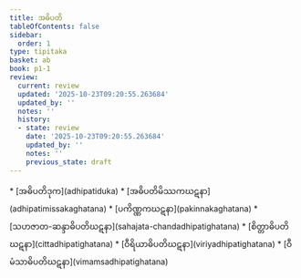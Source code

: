 ```yaml
---
title: အဓိပတိ
tableOfContents: false
sidebar:
  order: 1
type: tipitaka
basket: ab
book: p1-1
review:
  current: review
  updated: '2025-10-23T09:20:55.263684'
  updated_by: ''
  notes: ''
  history:
  - state: review
    date: '2025-10-23T09:20:55.263684'
    updated_by: ''
    notes: ''
    previous_state: draft
---
```



<ReviewStatus review={frontmatter.review} showDetails={true} />

<HypothesisAnnotation frontmatter={frontmatter} />

<DynamicBreadcrumb />



<TableOfContents book="p1-1">
* [အဓိပတိဒုက](adhipatiduka)
* [အဓိပတိမိဿကဃဋနာ](adhipatimissakaghatana)
* [ပကိဏ္ဏကဃဋနာ](pakinnakaghatana)
* [သဟဇာတ-ဆန္ဒာဓိပတိဃဋနာ](sahajata-chandadhipatighatana)
* [စိတ္တာဓိပတိဃဋနာ](cittadhipatighatana)
* [ဝီရိယာဓိပတိဃဋနာ](viriyadhipatighatana)
* [ဝီမံသာဓိပတိဃဋနာ](vimamsadhipatighatana)
</TableOfContents>